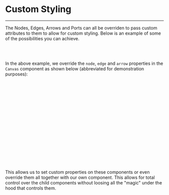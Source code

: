 
<Meta title="Docs/Advanced/Styling" />

# Custom Styling

---

The Nodes, Edges, Arrows and Ports can all be overriden to pass custom attributes
to them to allow for custom styling. Below is an example of some of the possibilities
you can achieve.

<br />
<Canvas of={BasicStories.Styling}/>
<br />

In the above example, we override the `node`, `edge` and `arrow` properties
in the `Canvas` component as shown below (abbreviated for demonstration purposes):

```jsx
import { Canvas, Node, Edge, Port, MarkerArrow } from 'reaflow';

export const CustomCanvas: FC = () => (
  <Canvas
    nodes={[]}
    edges={[]}
    node={props => (
      <Node
        {...props}
        style={{ stroke: '#1a192b', fill: 'white', strokeWidth: 1 }}
        label={props => <Label {...props} style={{ fill: 'black' }} />}
        port={props => <Port {...props} style={{ fill: 'blue', stroke: 'white' }} rx={10} ry={10} />}
      />
    )}
    arrow={props => <MarkerArrow {...props} style={{ fill: '#b1b1b7' }} />}
    edge={props => <Edge {...props} className="edge" />}
  />
);
```

This allows us to set custom properties on these components or even
override them all together with our own component. This allows for
total control over the child components without loosing all the "magic"
under the hood that controls them.
